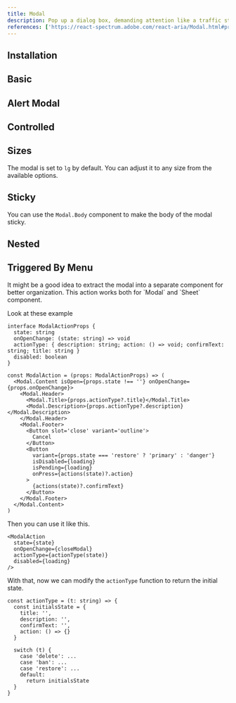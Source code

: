 ```yaml
---
title: Modal
description: Pop up a dialog box, demanding attention like a traffic stop sign, ideal for critical interactions.
references: ['https://react-spectrum.adobe.com/react-aria/Modal.html#props']
---
```


## Installation
<Install component='modal' />

## Basic
<Demo center component='overlays/modal/modal-demo' />

## Alert Modal
<Demo center component='overlays/modal/modal-alert-demo' />

## Controlled
<Demo center component='overlays/modal/modal-controlled-demo' />

## Sizes
The modal is set to `lg` by default. You can adjust it to any size from the available options.
<Demo center component='overlays/modal/modal-size-demo' />

## Sticky
You can use the `Modal.Body` component to make the body of the modal sticky.
<Demo center component='overlays/modal/modal-sticky-demo' />

## Nested
<Demo center component='overlays/modal/modal-nested-demo' />

## Triggered By Menu
<Demo center component='overlays/modal/modal-triggered-by-menu-demo' />

<Note>
It might be a good idea to extract the modal into a separate component for better organization.
This action works both for `Modal` and `Sheet` component.
</Note>

Look at these example

```tsx
interface ModalActionProps {
  state: string
  onOpenChange: (state: string) => void
  actionType: { description: string; action: () => void; confirmText: string; title: string }
  disabled: boolean
}

const ModalAction = (props: ModalActionProps) => (
  <Modal.Content isOpen={props.state !== ''} onOpenChange={props.onOpenChange}>
    <Modal.Header>
      <Modal.Title>{props.actionType?.title}</Modal.Title>
      <Modal.Description>{props.actionType?.description}</Modal.Description>
    </Modal.Header>
    <Modal.Footer>
      <Button slot='close' variant='outline'>
        Cancel
      </Button>
      <Button
        variant={props.state === 'restore' ? 'primary' : 'danger'}
        isDisabled={loading}
        isPending={loading}
        onPress={actions(state)?.action}
      >
        {actions(state)?.confirmText}
      </Button>
    </Modal.Footer>
  </Modal.Content>
)
```

Then you can use it like this.

```
<ModalAction
  state={state}
  onOpenChange={closeModal}
  actionType={actionType(state)}
  disabled={loading}
/>
```

With that, now we can modify the `actionType` function to return the initial state.

```tsx
const actionType = (t: string) => {
  const initialsState = {
    title: '',
    description: '',
    confirmText: '',
    action: () => {}
  }

  switch (t) {
    case 'delete': ...
    case 'ban': ...
    case 'restore': ...
    default:
      return initialsState
  }
}
```
